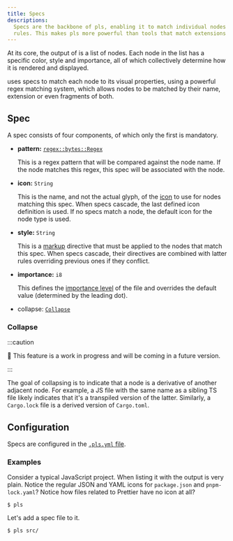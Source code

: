 ```yaml
---
title: Specs
descriptions:
  Specs are the backbone of pls, enabling it to match individual nodes to style
  rules. This makes pls more powerful than tools that match extensions or types.
---
```



At its core, the output of <Pls /> is a list of nodes. Each node in the list has
a specific color, style and importance, all of which collectively determine how
it is rendered and displayed.

<Pls /> uses specs to match each node to its visual properties, using a powerful
regex matching system, which allows nodes to be matched by their name, extension
or even fragments of both.

## Spec

A spec consists of four components, of which only the first is mandatory.

- **pattern:**
  [`regex::bytes::Regex`](https://docs.rs/regex/latest/regex/bytes/struct.Regex.html)

  This is a regex pattern that will be compared against the node name. If the
  node matches this regex, this spec will be associated with the node.

- **icon:** `String`

  This is the name, and not the actual glyph, of the [icon](/pls/features/icons)
  to use for nodes matching this spec. When specs cascade, the last defined icon
  definition is used. If no specs match a node, the default icon for the node
  type is used.

- **style:** `String`

  This is a [markup](/pls/guides/markup) directive that must be applied to the
  nodes that match this spec. When specs cascade, their directives are combined
  with latter rules overriding previous ones if they conflict.

- **importance:** `i8`

  This defines the [importance level](/pls/features/importance/) of the file and
  overrides the default value (determined by the leading dot).

- collapse: [`Collapse`](#collapse)

### Collapse

:::caution

🚧 This feature is a work in progress and will be coming in a future version.

:::

The goal of collapsing is to indicate that a node is a derivative of another
adjacent node. For example, a JS file with the same name as a sibling TS file
likely indicates that it's a transpiled version of the latter. Similarly, a
`Cargo.lock` file is a derived version of `Cargo.toml`.

## Configuration

Specs are configured in the [`.pls.yml` file](/pls/guides/conf/).

### Examples

Consider a typical JavaScript project. When listing it with <Pls /> the output
is very plain. Notice the regular JSON and YAML icons for `package.json` and
`pnpm-lock.yaml`? Notice how files related to Prettier have no icon at all?

```console
$ pls
```

<SpecsDef />

Let's add a spec file to it.

<SpecsConf />

<SpecsConfd />

```console
$ pls src/
```

<SpecsConfdSrc />
